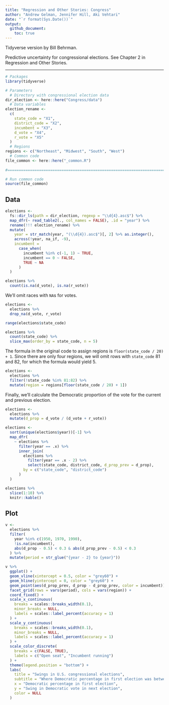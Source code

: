```yaml
---
title: "Regression and Other Stories: Congress"
author: "Andrew Gelman, Jennifer Hill, Aki Vehtari"
date: "`r format(Sys.Date())`"
output:
  github_document:
    toc: true
---
```

Tidyverse version by Bill Behrman.

Predictive uncertainty for congressional elections. See Chapter 2
in Regression and Other Stories.

-------------

```r
# Packages
library(tidyverse)

# Parameters
  # Directory with congressional election data
dir_election <- here::here("Congress/data")
  # Data variables
election_rename <- 
  c(
    state_code = "X1",
    district_code = "X2",
    incumbent = "X3",
    d_vote = "X4",
    r_vote = "X5"
  )
  # Regions
regions <- c("Northeast", "Midwest", "South", "West")
  # Common code
file_common <- here::here("_common.R")
  
#===============================================================================

# Run common code
source(file_common)
```

## Data

```r
elections <- 
  fs::dir_ls(path = dir_election, regexp = "\\d{4}.asc$") %>% 
  map_dfr(~ read_table2(., col_names = FALSE), .id = "year") %>% 
  rename(!!! election_rename) %>% 
  mutate(
    year = str_match(year, "(\\d{4}).asc$")[, 2] %>% as.integer(),
    across(!year, na_if, -9),
    incumbent =
      case_when(
        incumbent %in% c(-1, 1) ~ TRUE,
        incumbent == 0 ~ FALSE,
        TRUE ~ NA
      )
  )
```

```r
elections %>% 
  count(is.na(d_vote), is.na(r_vote))
```

We'll omit races with `NA`s for votes.

```r
elections <- 
  elections %>% 
  drop_na(d_vote, r_vote)
```

```r
range(elections$state_code)

elections %>% 
  count(state_code) %>% 
  slice_max(order_by = state_code, n = 5)
```

The formula in the original code to assign regions is `floor(state_code / 20) + 1`. Since there are only four regions, we will omit rows with `state_code` 81 and 82, for which the formula would yield 5.

```r
elections <- 
  elections %>% 
  filter(!state_code %in% 81:82) %>% 
  mutate(region = regions[floor(state_code / 20) + 1])
```

Finally, we'll calculate the Democratic proportion of the vote for the current and previous election.

```r
elections <- 
  elections %>% 
  mutate(d_prop = d_vote / (d_vote + r_vote))

elections <- 
  sort(unique(elections$year))[-1] %>% 
  map_dfr(
    ~ elections %>% 
      filter(year == .x) %>% 
      inner_join(
        elections %>% 
          filter(year == .x - 2) %>% 
          select(state_code, district_code, d_prop_prev = d_prop),
        by = c("state_code", "district_code")
      )
  )

elections %>% 
  slice(1:10) %>% 
  knitr::kable()
```

## Plot

```r
v <- 
  elections %>% 
  filter(
    year %in% c(1950, 1970, 1990),
    !is.na(incumbent),
    abs(d_prop - 0.5) < 0.3 & abs(d_prop_prev - 0.5) < 0.3
  ) %>% 
  mutate(period = str_glue("{year - 2} to {year}"))

v %>% 
  ggplot() +
  geom_vline(xintercept = 0.5, color = "grey60") +
  geom_hline(yintercept = 0, color = "grey60") +
  geom_point(aes(d_prop_prev, d_prop - d_prop_prev, color = incumbent)) +
  facet_grid(rows = vars(period), cols = vars(region)) +
  coord_fixed() +
  scale_x_continuous(
    breaks = scales::breaks_width(0.1),
    minor_breaks = NULL,
    labels = scales::label_percent(accuracy = 1)
  ) +
  scale_y_continuous(
    breaks = scales::breaks_width(0.1),
    minor_breaks = NULL,
    labels = scales::label_percent(accuracy = 1)
  ) +
  scale_color_discrete(
    breaks = c(FALSE, TRUE),
    labels = c("Open seat", "Incumbent running")
  ) +
  theme(legend.position = "bottom") +
  labs(
    title = "Swings in U.S. congressional elections",
    subtitle = "Where Democratic percentage in first election was between 20 - 80% ",
    x = "Democratic percentage in first election",
    y = "Swing in Democratic vote in next election",
    color = NULL
  )
```

